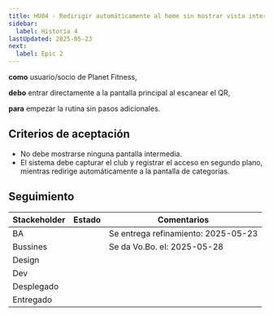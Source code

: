 ```yaml
---
title: HU04 - Redirigir automáticamente al home sin mostrar vista intermendia.
sidebar:
  label: Historia 4
lastUpdated: 2025-05-23
next:
  label: Epic 2
---
```



**como** usuario/socio de Planet Fitness,

**debo** entrar directamente a la pantalla principal al escanear el QR,

**para** empezar la rutina sin pasos adicionales.

## Criterios de aceptación

  - No debe mostrarse ninguna pantalla intermedia.
  - El sistema debe capturar el club y registrar el acceso en segundo plano, mientras redirige automáticamente a la pantalla de categorías.

## Seguimiento

| Stackeholder |                     Estado                    |             Comentarios             |
|--------------|-----------------------------------------------|------------------------------------ |
| BA           | <Badge text="Done" variant="success" />       | Se entrega refinamiento: 2025-05-23 |
| Bussines     | <Badge text="Done" variant="success" />       | Se da Vo.Bo. el: 2025-05-28         |
| Design       | <Badge text="N/A" variant="success" />        |                                     |
| Dev          | <Badge text="Pendiente" variant="caution" />  |                                     |
| Desplegado   | <Badge text="Pendiente" variant="caution" />  |                                     |
| Entregado    | <Badge text="Pendiente" variant="caution" />  |                                     |

